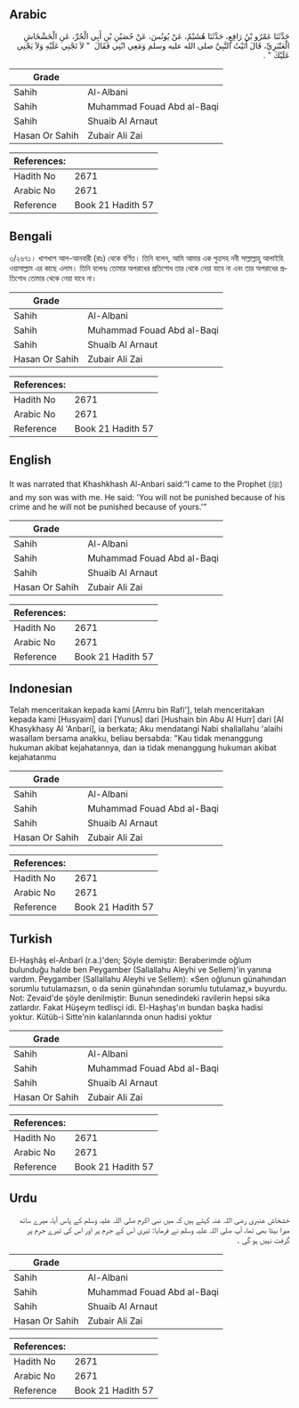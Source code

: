 ## Arabic


<div dir="rtl" lang="ar" style={{fontSize:'larger',backgroundColor:'#f8f9fa',padding:20}}>
حَدَّثَنَا عَمْرُو بْنُ رَافِعٍ، حَدَّثَنَا هُشَيْمٌ، عَنْ يُونُسَ، عَنْ حُصَيْنِ بْنِ أَبِي الْحُرِّ، عَنِ الْخَشْخَاشِ الْعَنْبَرِيِّ، قَالَ أَتَيْتُ النَّبِيَّ صلى الله عليه وسلم وَمَعِي ابْنِي فَقَالَ ‏ "‏ لاَ تَجْنِي عَلَيْهِ وَلاَ يَجْنِي عَلَيْكَ ‏"‏ ‏.‏
</div>
<div style={{backgroundColor:'#f8f9fa',padding:20, marginBottom: 10}}><table> <thead> <tr> <th>Grade</th> <th></th> </tr> </thead> <tbody> <tr><td>Sahih</td><td>Al-Albani</td></tr><tr><td>Sahih</td><td>Muhammad Fouad Abd al-Baqi</td></tr><tr><td>Sahih</td><td>Shuaib Al Arnaut</td></tr><tr><td>Hasan Or Sahih</td><td>Zubair Ali Zai</td></tr></tbody></table><table> <thead> <tr> <th>References:</th> <th></th> </tr> </thead> <tbody><tr><td>Hadith No</td><td>2671</td></tr><tr><td>Arabic No</td><td>2671</td></tr><tr><td>Reference</td><td>Book 21 Hadith 57</td></tr></tbody></table></div>

## Bengali


<div dir="ltr" lang="bn" style={{fontSize:'larger',backgroundColor:'#f8f9fa',padding:20}}>
৩/২৬৭১। খাশখাশ আল-আনবারী (রাঃ) থেকে বর্ণিত। তিনি বলেন, আমি আমার এক পুত্রসহ নবী সাল্লাল্লাহু আলাইহি ওয়াসাল্লাম এর কাছে এলাম। তিনি বলেনঃ তোমার অপরাধের প্রতিশোধ তার থেকে নেয়া যাবে না এবং তার অপরাধের প্রতিশোধ তোমার থেকে নেয়া যাবে না।
</div>
<div style={{backgroundColor:'#f8f9fa',padding:20, marginBottom: 10}}><table> <thead> <tr> <th>Grade</th> <th></th> </tr> </thead> <tbody> <tr><td>Sahih</td><td>Al-Albani</td></tr><tr><td>Sahih</td><td>Muhammad Fouad Abd al-Baqi</td></tr><tr><td>Sahih</td><td>Shuaib Al Arnaut</td></tr><tr><td>Hasan Or Sahih</td><td>Zubair Ali Zai</td></tr></tbody></table><table> <thead> <tr> <th>References:</th> <th></th> </tr> </thead> <tbody><tr><td>Hadith No</td><td>2671</td></tr><tr><td>Arabic No</td><td>2671</td></tr><tr><td>Reference</td><td>Book 21 Hadith 57</td></tr></tbody></table></div>

## English


<div dir="ltr" lang="en" style={{fontSize:'larger',backgroundColor:'#f8f9fa',padding:20}}>
It was narrated that Khashkhash Al-Anbari said:“I came to the Prophet (ﷺ) and my son was with me. He said: 'You will not be punished because of his crime and he will not be punished because of yours.'”
</div>
<div style={{backgroundColor:'#f8f9fa',padding:20, marginBottom: 10}}><table> <thead> <tr> <th>Grade</th> <th></th> </tr> </thead> <tbody> <tr><td>Sahih</td><td>Al-Albani</td></tr><tr><td>Sahih</td><td>Muhammad Fouad Abd al-Baqi</td></tr><tr><td>Sahih</td><td>Shuaib Al Arnaut</td></tr><tr><td>Hasan Or Sahih</td><td>Zubair Ali Zai</td></tr></tbody></table><table> <thead> <tr> <th>References:</th> <th></th> </tr> </thead> <tbody><tr><td>Hadith No</td><td>2671</td></tr><tr><td>Arabic No</td><td>2671</td></tr><tr><td>Reference</td><td>Book 21 Hadith 57</td></tr></tbody></table></div>

## Indonesian


<div dir="ltr" lang="id" style={{fontSize:'larger',backgroundColor:'#f8f9fa',padding:20}}>
Telah menceritakan kepada kami [Amru bin Rafi'], telah menceritakan kepada kami [Husyaim] dari [Yunus] dari [Hushain bin Abu Al Hurr] dari [Al Khasykhasy Al 'Anbari], ia berkata; Aku mendatangi Nabi shallallahu 'alaihi wasallam bersama anakku, beliau bersabda: "Kau tidak menanggung hukuman akibat kejahatannya, dan ia tidak menanggung hukuman akibat kejahatanmu
</div>
<div style={{backgroundColor:'#f8f9fa',padding:20, marginBottom: 10}}><table> <thead> <tr> <th>Grade</th> <th></th> </tr> </thead> <tbody> <tr><td>Sahih</td><td>Al-Albani</td></tr><tr><td>Sahih</td><td>Muhammad Fouad Abd al-Baqi</td></tr><tr><td>Sahih</td><td>Shuaib Al Arnaut</td></tr><tr><td>Hasan Or Sahih</td><td>Zubair Ali Zai</td></tr></tbody></table><table> <thead> <tr> <th>References:</th> <th></th> </tr> </thead> <tbody><tr><td>Hadith No</td><td>2671</td></tr><tr><td>Arabic No</td><td>2671</td></tr><tr><td>Reference</td><td>Book 21 Hadith 57</td></tr></tbody></table></div>

## Turkish


<div dir="ltr" lang="tr" style={{fontSize:'larger',backgroundColor:'#f8f9fa',padding:20}}>
El-Haşhâş el-Anbarî (r.a.)'den; Şöyle demiştir: Beraberimde oğlum bulunduğu halde ben Peygamber (Sallallahu Aleyhi ve Sellem)'in yanına vardım. Peygamber (Sallallahu Aleyhi ve Sellem): «Sen oğlunun günahından sorumlu tutulamazsın, o da senin günahından sorumlu tutulamaz,» buyurdu. Not: Zevaid'de şöyle denilmiştir: Bunun senedindeki ravilerin hepsi sika zatlardır. Fakat Hüşeym tedlisçi idi. El-Haşhaş'ın bundan başka hadisi yoktur. Kütüb-i Sitte'nin kalanlarında onun hadisi yoktur
</div>
<div style={{backgroundColor:'#f8f9fa',padding:20, marginBottom: 10}}><table> <thead> <tr> <th>Grade</th> <th></th> </tr> </thead> <tbody> <tr><td>Sahih</td><td>Al-Albani</td></tr><tr><td>Sahih</td><td>Muhammad Fouad Abd al-Baqi</td></tr><tr><td>Sahih</td><td>Shuaib Al Arnaut</td></tr><tr><td>Hasan Or Sahih</td><td>Zubair Ali Zai</td></tr></tbody></table><table> <thead> <tr> <th>References:</th> <th></th> </tr> </thead> <tbody><tr><td>Hadith No</td><td>2671</td></tr><tr><td>Arabic No</td><td>2671</td></tr><tr><td>Reference</td><td>Book 21 Hadith 57</td></tr></tbody></table></div>

## Urdu


<div dir="rtl" lang="ur" style={{fontSize:'larger',backgroundColor:'#f8f9fa',padding:20}}>
خشخاش عنبری رضی اللہ عنہ کہتے ہیں کہ میں نبی اکرم صلی اللہ علیہ وسلم کے پاس آیا، میرے ساتھ میرا بیٹا بھی تھا، آپ صلی اللہ علیہ وسلم نے فرمایا: تیری اس کے جرم پر اور اس کی تیرے جرم پر گرفت نہیں ہو گی ۔
</div>
<div style={{backgroundColor:'#f8f9fa',padding:20, marginBottom: 10}}><table> <thead> <tr> <th>Grade</th> <th></th> </tr> </thead> <tbody> <tr><td>Sahih</td><td>Al-Albani</td></tr><tr><td>Sahih</td><td>Muhammad Fouad Abd al-Baqi</td></tr><tr><td>Sahih</td><td>Shuaib Al Arnaut</td></tr><tr><td>Hasan Or Sahih</td><td>Zubair Ali Zai</td></tr></tbody></table><table> <thead> <tr> <th>References:</th> <th></th> </tr> </thead> <tbody><tr><td>Hadith No</td><td>2671</td></tr><tr><td>Arabic No</td><td>2671</td></tr><tr><td>Reference</td><td>Book 21 Hadith 57</td></tr></tbody></table></div>